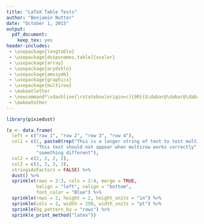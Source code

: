 ```yaml
---
title: "LaTeX Table Tests"
author: "Benjamin Nutter"
date: "October 1, 2015"
output: 
  pdf_document: 
    keep_tex: yes
header-includes:
 - \usepackage{longtable}
 - \usepackage[dvipsnames,table]{xcolor}
 - \usepackage{array}
 - \usepackage{arydshln}
 - \usepackage{amssymb}
 - \usepackage{graphicx}
 - \usepackage{multirow}
 - \makeatletter
 - \newcommand*\vdashline{\rotatebox[origin=c]{90}{$\dabar@\dabar@\dabar@$}}
 - \makeatother
---
```


```r
library(pixiedust)

(x <- data.frame(
  left = c("row 1", "row 2", "row 3", "row 4"),
  col1 = c(1, paste0(rep("This is a longer string of text to test multicolumn", 14), collapse = " "), 
           "This text should not appear when multirow works correctly",
           "something different"),
  col2 = c(2, 2, 2, 2), 
  col3 = c(3, 3, 3, 3),
  stringsAsFactors = FALSE) %>%
  dust() %>%
  sprinkle(rows = 2:3, cols = 2:4, merge = TRUE,
           halign = "left", valign = "bottom",
           font_color = "Blue") %>%
  sprinkle(rows = 2, height = 2, height_units = "in") %>%
  sprinkle(cols = 2, width = 250, width_units = "pt") %>%
  sprinkle(bg_pattern_by = "rows") %>%
  sprinkle_print_method("latex"))
```


           


